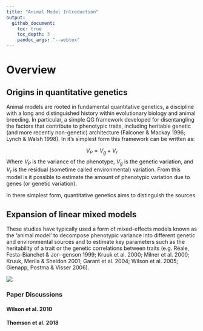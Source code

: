 ```yaml
---
title: "Animal Model Introduction"
output: 
  github_document:
    toc: true
    toc_depth: 3
    pandoc_args: "--webtex"
---
```


# Overview 

## Origins in quantitative genetics

Animal models are rooted in fundamental quantitative genetics, a discipline with a long and distinguished history within evolutionary biology and animal breeding. In particular, a simple QG framework developed for disentangling the factors that contribute to phenotypic traits, including heritable genetic (and more recently non-genetic) architecture (Falconer & Mackay 1996; Lynch & Walsh 1998). In it's simplest form this framework can be written as:

$$V_P = V_g + V_r$$
Where $V_P$ is the variance of the phenotype, $V_g$ is the genetic variation, and $V_r$ is the residual (sometime called environmental) variation. From this model is it possible to estimate the amount of phenotypic variation due to genes (or genetic variation).



In there simplest form, quantitative genetics aims to distinguish the sources 

## Expansion of linear mixed models 

 These studies
have typically used a form of mixed-effects models known as
the ‘animal model’ to decompose phenotypic variance into
different genetic and environmental sources and to estimate
key parameters such as the heritability of a trait or the genetic
correlations between traits (e.g. Réale, Festa-Bianchet & Jor-
genson 1999; Kruuk et al. 2000; Milner et al. 2000; Kruuk,
Merila & Sheldon 2001; Garant et al. 2004; Wilson et al.
2005; Gienapp, Postma & Visser 2006). 

![](https://github.com/adowneywall/Tutorials/blob/master/img/2010_Wilson_heritabilityIntro_Fig1.png)

### Paper Discussions

#### Wilson et al. 2010


#### Thomson et al. 2018
